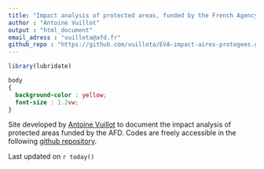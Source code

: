 ```yaml
---
title: "Impact analysis of protected areas, funded by the French Agency for Development (AFD)"
author : "Antoine Vuillot"
output : "html_document"
email_adress : "vuillota@afd.fr"
github_repo : "https://github.com/vuillota/EVA-impact-aires-protegees.git"
---
```


```r

library(lubridate)

````

```css

body
{
  background-color : yellow;
  font-size : 1.2vw; 
}
````



Site developed by [Antoine Vuillot](mailto:`r rmarkdown::metadata$email_adress`) to document the impact analysis of protected areas funded by the AFD. Codes are freely accessible in the following [github repository](`r rmarkdown::metadata$github_repo`).

Last updated on `r today()`

